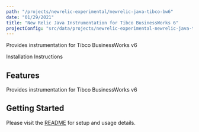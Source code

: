 ```yaml
---
path: "/projects/newrelic-experimental/newrelic-java-tibco-bw6"
date: "01/29/2021"
title: "New Relic Java Instrumentation for Tibco BusinessWorks 6"
projectConfig: "src/data/projects/newrelic-experimental-newrelic-java-tibco-bw6.json"
---
```


<!-- Imports must occur at the top of the file -->

Provides instrumentation for Tibco BusinessWorks v6

<Link to="https://github.com/newrelic-experimental/newrelic-java-tibco-bw6">Installation Instructions</Link>

## Features

Provides instrumentation for Tibco BusinessWorks v6

## Getting Started

Please visit the [README](https://github.com/newrelic-experimental/newrelic-java-tibco-bw6#readme) for setup and usage details.
